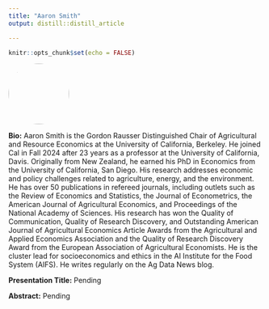 ```yaml
---
title: "Aaron Smith"
output: distill::distill_article

---
```


```r
knitr::opts_chunk$set(echo = FALSE)
```


:::float-left

<img src="images/Aaron_Smith.jpg" style="width: 120px; height: 120px; object-fit: cover; border-radius: 50%;">

**Bio:** Aaron Smith is the Gordon Rausser Distinguished Chair of Agricultural and Resource Economics at the University of California, Berkeley. He joined Cal in Fall 2024 after 23 years as a professor at the University of California, Davis. Originally from New Zealand, he earned his PhD in Economics from the University of California, San Diego. His research addresses economic and policy challenges related to agriculture, energy, and the environment. He has over 50 publications in refereed journals, including outlets such as the Review of Economics and Statistics, the Journal of Econometrics, the American Journal of Agricultural Economics, and Proceedings of the National Academy of Sciences. His research has won the Quality of Communication, Quality of Research Discovery, and Outstanding American Journal of Agricultural Economics Article Awards from the Agricultural and Applied Economics Association and the Quality of Research Discovery Award from the European Association of Agricultural Economists. He is the cluster lead for socioeconomics and ethics in the AI Institute for the Food System (AIFS). He writes regularly on the Ag Data News blog.

**Presentation Title:** Pending

**Abstract:** Pending


:::










